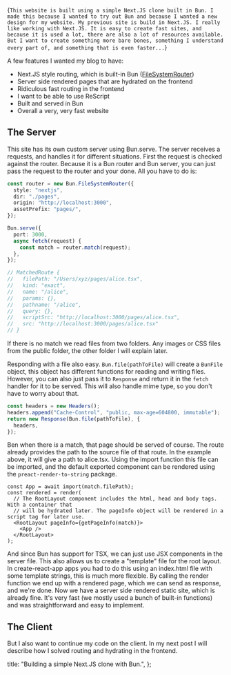 
<Intro>{`
  This website is built using a simple Next.JS clone built in Bun. I made this
  because I wanted to try out Bun and because I wanted a new design for my
  website. My previous site is build in Next.JS. I really like working with
  Next.JS. It is easy to create fast sites, and because it is used a lot, there
  are also a lot of resources available. But I want to create something more
  bare bones, something I understand every part of, and something that is even
  faster...
`}</Intro>

A few features I wanted my blog to have:

- Next.JS style routing, which is built-in Bun ([FileSystemRouter](https://bun.sh/docs/api/file-system-router))
- Server side rendered pages that are hydrated on the frontend
- Ridiculous fast routing in the frontend
- I want to be able to use ReScript
- Built and served in Bun
- Overall a very, very fast website

## The Server

This site has its own custom server using Bun.serve. The server receives a requests, and handles it for different situations. First the request is checked against the router. Because it is a Bun router and Bun server, you can just pass the request to the router and your done. All you have to do is:

```ts
const router = new Bun.FileSystemRouter({
  style: "nextjs",
  dir: "./pages",
  origin: "http://localhost:3000",
  assetPrefix: "pages/",
});

Bun.serve({
  port: 3000,
  async fetch(request) {
    const match = router.match(request);
  },
});

// MatchedRoute {
//   filePath: "/Users/xyz/pages/alice.tsx",
//   kind: "exact",
//   name: "/alice",
//   params: {},
//   pathname: "/alice",
//   query: {},
//   scriptSrc: "http://localhost:3000/pages/alice.tsx",
//   src: "http://localhost:3000/pages/alice.tsx"
// }
```

If there is no match we read files from two folders. Any images or CSS files from the public folder, the other folder I will explain later.

Responding with a file also easy. `Bun.file(pathToFile)` will create a `BunFile` object, this object has different functions for reading and writing files. However, you can also just pass it to `Response` and return it in the `fetch` handler for it to be served. This will also handle mime type, so you don't have to worry about that.

```ts
const headers = new Headers();
headers.append("Cache-Control", "public, max-age=604800, immutable");
return new Response(Bun.file(pathToFile), {
  headers,
});
```

Ben when there _is_ a match, that page should be served of course. The route already provides the path to the source file of that route. In the example above, it will give a path to alice.tsx. Using the import function this file can be imported, and the default exported component can be rendered using the `preact-render-to-string` package.

```tsx
const App = await import(match.filePath);
const rendered = render(
  // The RootLayout component includes the html, head and body tags. With a container that
  // will be hydrated later. The pageInfo object will be rendered in a script tag for later use.
  <RootLayout pageInfo={getPageInfo(match)}>
    <App />
  </RootLayout>
);
```

And since Bun has support for TSX, we can just use JSX components in the server file. This also allows us to create a "template" file for the root layout. In create-react-app apps you had to do this using an index.html file with some template strings, this is much more flexible. By calling the render function we end up with a rendered page, which we can send as response, and we're done. Now we have a server side rendered static site, which is already fine. It's very fast (we mostly used a bunch of built-in functions) and was straightforward and easy to implement.

## The Client

But I also want to continue my code on the client. In my next post I will describe how I solved routing and hydrating in the frontend.

  title: "Building a simple Next.JS clone with Bun.",
};
